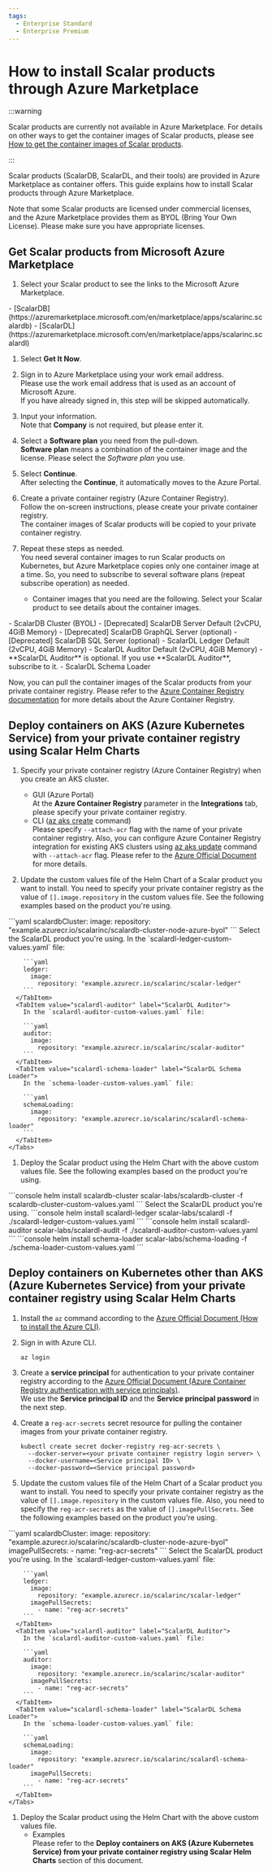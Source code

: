 ```yaml
---
tags:
  - Enterprise Standard
  - Enterprise Premium
---
```


# How to install Scalar products through Azure Marketplace


:::warning

Scalar products are currently not available in Azure Marketplace. For details on other ways to get the container images of Scalar products, please see [How to get the container images of Scalar products](./HowToGetContainerImages.mdx).

:::

Scalar products (ScalarDB, ScalarDL, and their tools) are provided in Azure Marketplace as container offers. This guide explains how to install Scalar products through Azure Marketplace.

Note that some Scalar products are licensed under commercial licenses, and the Azure Marketplace provides them as BYOL (Bring Your Own License). Please make sure you have appropriate licenses.

## Get Scalar products from Microsoft Azure Marketplace

1. Select your Scalar product to see the links to the Microsoft Azure Marketplace.

<Tabs groupId="products" queryString>
  <TabItem value="scalardb" label="ScalarDB" default>
    - [ScalarDB](https://azuremarketplace.microsoft.com/en/marketplace/apps/scalarinc.scalardb)
  </TabItem>
  <TabItem value="scalardl" label="ScalarDL" default>
    - [ScalarDL](https://azuremarketplace.microsoft.com/en/marketplace/apps/scalarinc.scalardl)
  </TabItem>
</Tabs>

1. Select **Get It Now**.

1. Sign in to Azure Marketplace using your work email address.  
   Please use the work email address that is used as an account of Microsoft Azure.  
   If you have already signed in, this step will be skipped automatically.

1. Input your information.  
Note that **Company** is not required, but please enter it.

1. Select a **Software plan** you need from the pull-down.  
   **Software plan** means a combination of the container image and the license. Please select the *Software plan* you use.

1. Select **Continue**.  
   After selecting the **Continue**, it automatically moves to the Azure Portal.

1. Create a private container registry (Azure Container Registry).  
   Follow the on-screen instructions, please create your private container registry.  
   The container images of Scalar products will be copied to your private container registry.

1. Repeat these steps as needed.  
   You need several container images to run Scalar products on Kubernetes, but Azure Marketplace copies only one container image at a time. So, you need to subscribe to several software plans (repeat subscribe operation) as needed.
   - Container images that you need are the following. Select your Scalar product to see details about the container images.

<Tabs groupId="products" queryString>
  <TabItem value="scalardb" label="ScalarDB" default>
    - ScalarDB Cluster (BYOL)
    - [Deprecated] ScalarDB Server Default (2vCPU, 4GiB Memory)
    - [Deprecated] ScalarDB GraphQL Server (optional)
    - [Deprecated] ScalarDB SQL Server (optional)
  </TabItem>
  <TabItem value="scalardl" label="ScalarDL" default>
    - ScalarDL Ledger Default (2vCPU, 4GiB Memory)
    - ScalarDL Auditor Default (2vCPU, 4GiB Memory)
      - **ScalarDL Auditor** is optional. If you use **ScalarDL Auditor**, subscribe to it.
    - ScalarDL Schema Loader
  </TabItem>
</Tabs>

Now, you can pull the container images of the Scalar products from your private container registry.
Please refer to the [Azure Container Registry documentation](https://docs.microsoft.com/en-us/azure/container-registry/) for more details about the Azure Container Registry.

## Deploy containers on AKS (Azure Kubernetes Service) from your private container registry using Scalar Helm Charts

1. Specify your private container registry (Azure Container Registry) when you create an AKS cluster.
   * GUI (Azure Portal)  
     At the **Azure Container Registry** parameter in the **Integrations** tab, please specify your private container registry.
   * CLI ([az aks create](https://docs.microsoft.com/en-us/cli/azure/aks?view=azure-cli-latest#az-aks-create) command)  
     Please specify `--attach-acr` flag with the name of your private container registry. Also, you can configure Azure Container Registry integration for existing AKS clusters using [az aks update](https://docs.microsoft.com/en-us/cli/azure/aks?view=azure-cli-latest#az-aks-update) command with `--attach-acr` flag. Please refer to the [Azure Official Document](https://docs.microsoft.com/en-us/azure/aks/cluster-container-registry-integration) for more details.

1. Update the custom values file of the Helm Chart of a Scalar product you want to install. You need to specify your private container registry as the value of `[].image.repository` in the custom values file. See the following examples based on the product you're using.

<Tabs groupId="products" queryString>
  <TabItem value="scalardb-cluster" label="ScalarDB Cluster" default>
    ```yaml
    scalardbCluster:
      image:
        repository: "example.azurecr.io/scalarinc/scalardb-cluster-node-azure-byol"
    ```
  </TabItem>
  <TabItem value="scalardl" label="ScalarDL">
    Select the ScalarDL product you're using.
    <Tabs groupId="products" queryString>
      <TabItem value="scalardl-ledger" label="ScalarDL Ledger" default>
        In the `scalardl-ledger-custom-values.yaml` file:

        ```yaml
        ledger:
          image:
            repository: "example.azurecr.io/scalarinc/scalar-ledger"
        ```
      </TabItem>
      <TabItem value="scalardl-auditor" label="ScalarDL Auditor">
        In the `scalardl-auditor-custom-values.yaml` file:

        ```yaml
        auditor:
          image:
            repository: "example.azurecr.io/scalarinc/scalar-auditor"
        ```
      </TabItem>
      <TabItem value="scalardl-schema-loader" label="ScalarDL Schema Loader">
        In the `schema-loader-custom-values.yaml` file:

        ```yaml
        schemaLoading:
          image:
            repository: "example.azurecr.io/scalarinc/scalardl-schema-loader"
        ```
      </TabItem>
    </Tabs>
  </TabItem>
</Tabs>

1. Deploy the Scalar product using the Helm Chart with the above custom values file. See the following examples based on the product you're using.

<Tabs groupId="products" queryString>
  <TabItem value="scalardb-cluster" label="ScalarDB Cluster" default>
     ```console
     helm install scalardb-cluster scalar-labs/scalardb-cluster -f scalardb-cluster-custom-values.yaml
     ```
  </TabItem>
  <TabItem value="scalardl" label="ScalarDL">
    Select the ScalarDL product you're using.
    <Tabs groupId="products" queryString>
      <TabItem value="scalardl-ledger" label="ScalarDL Ledger" default>
        ```console
        helm install scalardl-ledger scalar-labs/scalardl -f ./scalardl-ledger-custom-values.yaml
        ```
      </TabItem>
      <TabItem value="scalardl-auditor" label="ScalarDL Auditor">
        ```console
        helm install scalardl-auditor scalar-labs/scalardl-audit -f ./scalardl-auditor-custom-values.yaml
        ```
      </TabItem>
      <TabItem value="scalardl-schema-loader" label="ScalarDL Schema Loader">
        ```console
        helm install schema-loader scalar-labs/schema-loading -f ./schema-loader-custom-values.yaml
        ```
      </TabItem>
    </Tabs>
  </TabItem>
</Tabs>

## Deploy containers on Kubernetes other than AKS (Azure Kubernetes Service) from your private container registry using Scalar Helm Charts

1. Install the `az` command according to the [Azure Official Document (How to install the Azure CLI)](https://docs.microsoft.com/en-us/cli/azure/install-azure-cli).

1. Sign in with Azure CLI.
   ```console
   az login
   ```

1. Create a **service principal** for authentication to your private container registry according to the [Azure Official Document (Azure Container Registry authentication with service principals)](https://docs.microsoft.com/en-us/azure/container-registry/container-registry-auth-service-principal).  
   We use the **Service principal ID** and the **Service principal password** in the next step.

1. Create a `reg-acr-secrets` secret resource for pulling the container images from your private container registry.
   ```console
   kubectl create secret docker-registry reg-acr-secrets \
     --docker-server=<your private container registry login server> \
     --docker-username=<Service principal ID> \
     --docker-password=<Service principal password>
   ```

1. Update the custom values file of the Helm Chart of a Scalar product you want to install. 
   You need to specify your private container registry as the value of `[].image.repository` in the custom values file. 
   Also, you need to specify the `reg-acr-secrets` as the value of `[].imagePullSecrets`. See the following examples based on the product you're using.

<Tabs groupId="products" queryString>
  <TabItem value="scalardb-cluster" label="ScalarDB Cluster" default>
    ```yaml
    scalardbCluster:
      image:
        repository: "example.azurecr.io/scalarinc/scalardb-cluster-node-azure-byol"
      imagePullSecrets:
        - name: "reg-acr-secrets"
    ```
  </TabItem>
  <TabItem value="scalardl" label="ScalarDL">
    Select the ScalarDL product you're using.
    <Tabs groupId="products" queryString>
      <TabItem value="scalardl-ledger" label="ScalarDL Ledger" default>
        In the `scalardl-ledger-custom-values.yaml` file:

        ```yaml
        ledger:
          image:
            repository: "example.azurecr.io/scalarinc/scalar-ledger"
          imagePullSecrets:
            - name: "reg-acr-secrets"
        ```
      </TabItem>
      <TabItem value="scalardl-auditor" label="ScalarDL Auditor">
        In the `scalardl-auditor-custom-values.yaml` file:

        ```yaml
        auditor:
          image:
            repository: "example.azurecr.io/scalarinc/scalar-auditor"
          imagePullSecrets:
            - name: "reg-acr-secrets"
        ```
      </TabItem>
      <TabItem value="scalardl-schema-loader" label="ScalarDL Schema Loader">
        In the `schema-loader-custom-values.yaml` file:

        ```yaml
        schemaLoading:
          image:
            repository: "example.azurecr.io/scalarinc/scalardl-schema-loader"
          imagePullSecrets:
            - name: "reg-acr-secrets"
        ```
      </TabItem>
    </Tabs>
  </TabItem>
</Tabs>

1. Deploy the Scalar product using the Helm Chart with the above custom values file.
   * Examples  
     Please refer to the **Deploy containers on AKS (Azure Kubernetes Service) from your private container registry using Scalar Helm Charts** section of this document.
